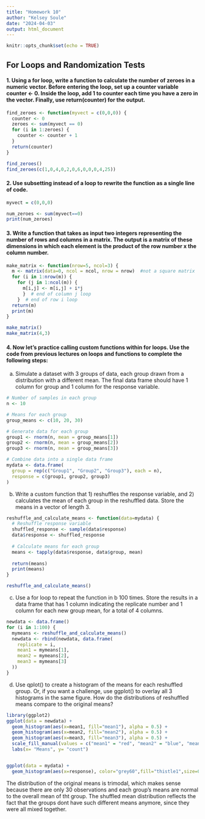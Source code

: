 ```yaml
---
title: "Homework 10"
author: "Kelsey Soule"
date: "2024-04-03"
output: html_document
---
```


```r
knitr::opts_chunk$set(echo = TRUE)
```

## For Loops and Randomization Tests

#### 1. Using a for loop, write a function to calculate the number of zeroes in a numeric vector. Before entering the loop, set up a counter variable counter <- 0. Inside the loop, add 1 to counter each time you have a zero in the vector. Finally, use return(counter) for the output.

```r
find_zeroes <- function(myvect = c(0,0,0)) {
  counter <- 0
  zeroes <- sum(myvect == 0)
  for (i in 1:zeroes) {
    counter <- counter + 1 
  }
  return(counter)
}

find_zeroes()
find_zeroes(c(1,0,4,0,2,0,6,0,0,0,4,25))
```


#### 2. Use subsetting instead of a loop to rewrite the function as a single line of code.

```r
myvect = c(0,0,0)

num_zeroes <- sum(myvect==0)
print(num_zeroes)

```

#### 3. Write a function that takes as input two integers representing the number of rows and columns in a matrix. The output is a matrix of these dimensions in which each element is the product of the row number x the column number.

```r
make_matrix <- function(nrow=5, ncol=3) {
  m <- matrix(data=0, ncol = ncol, nrow = nrow)  #not a square matrix
  for (i in 1:nrow(m)) {
    for (j in 1:ncol(m)) {
      m[i,j] <- m[i,j] + i*j
      }  # end of column j loop
    }  # end of row i loop
  return(m)
  print(m)
}

make_matrix()
make_matrix(4,3)
```

#### 4. Now let’s practice calling custom functions within for loops. Use the code from previous lectures on loops and functions to complete the following steps:

a. Simulate a dataset with 3 groups of data, each group drawn from a distribution with a different mean. The final data frame should have 1 column for group and 1 column for the response variable.

```r
# Number of samples in each group
n <- 10

# Means for each group
group_means <- c(10, 20, 30)

# Generate data for each group
group1 <- rnorm(n, mean = group_means[1])
group2 <- rnorm(n, mean = group_means[2])
group3 <- rnorm(n, mean = group_means[3])

# Combine data into a single data frame
mydata <- data.frame(
  group = rep(c("Group1", "Group2", "Group3"), each = n),
  response = c(group1, group2, group3)
)
```

b. Write a custom function that 1) reshuffles the response variable, and 2) calculates the mean of each group in the reshuffled data. Store the means in a vector of length 3.

```r
reshuffle_and_calculate_means <- function(data=mydata) {
  # Reshuffle response variable
  shuffled_response <- sample(data$response)
  data$response <- shuffled_response
  
  # Calculate means for each group
  means <- tapply(data$response, data$group, mean)
  
  return(means)
  print(means)
}

reshuffle_and_calculate_means()
```

c. Use a for loop to repeat the function in b 100 times. Store the results in a data frame that has 1 column indicating the replicate number and 1 column for each new group mean, for a total of 4 columns.

```r
newdata <- data.frame()
for (i in 1:100) {
  mymeans <- reshuffle_and_calculate_means()
  newdata <- rbind(newdata, data.frame(
    replicate = i,
    mean1 = mymeans[1],
    mean2 = mymeans[2],
    mean3 = mymeans[3]
  ))
}
```

d. Use qplot() to create a histogram of the means for each reshuffled group. Or, if you want a challenge, use ggplot() to overlay all 3 histograms in the same figure. How do the distributions of reshuffled means compare to the original means?

```r
library(ggplot2)
ggplot(data = newdata) +
  geom_histogram(aes(x=mean1, fill="mean1"), alpha = 0.5) +
  geom_histogram(aes(x=mean2, fill="mean2"), alpha = 0.5) +
  geom_histogram(aes(x=mean3, fill="mean3"), alpha = 0.5) +
  scale_fill_manual(values = c("mean1" = "red", "mean2" = "blue", "mean3" = "yellow")) +
  labs(x= "Means", y= "count")


ggplot(data = mydata) +
  geom_histogram(aes(x=response), color="grey60",fill="thistle1",size=0.2)
```
The distribution of the original means is trimodal, which makes sense because there are only 30 observations and each group's means are normal to the overall mean of tht group. The shuffled mean distribution reflects the fact that the groups dont have such different means anymore, since they were all mixed together.
